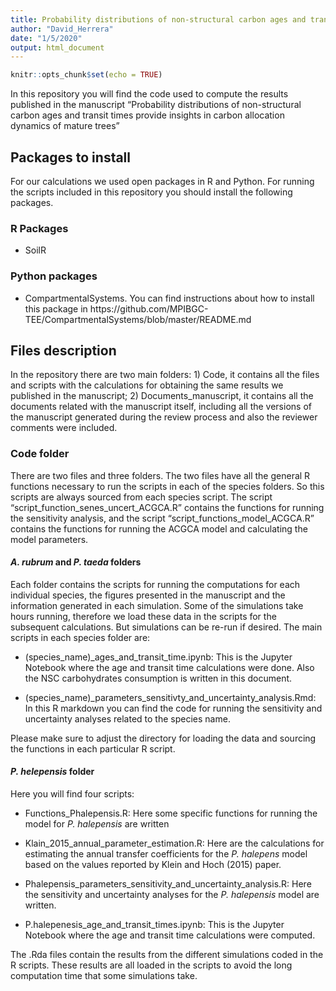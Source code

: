 ```yaml
---
title: Probability distributions of non-structural carbon ages and transit times provide insights in carbon allocation dynamics of mature trees
author: "David_Herrera"
date: "1/5/2020"
output: html_document
---
```


```r
knitr::opts_chunk$set(echo = TRUE)
```

In this repository you will find the code used to compute the results published in the manuscript "Probability distributions of non-structural carbon ages and transit times provide insights in carbon allocation dynamics of mature trees"


## Packages to install

For our calculations we used open packages in R and Python. For running the scripts included in this repository you should install the following packages. 

### R Packages 

* SoilR

### Python packages 

* CompartmentalSystems. You can find instructions about how to install this package in https://github.com/MPIBGC-TEE/CompartmentalSystems/blob/master/README.md

## Files description 

In the repository there are two main folders: 1) Code, it contains all the files and scripts with the calculations for obtaining the same results we published in the manuscript; 2) Documents_manuscript, it contains all the documents related with the manuscript itself, including all the versions of the manuscript generated during the review process and also the reviewer comments were included. 

### Code folder

There are two files and three folders. The two files have all the general R functions necessary to run the scripts in each of the species folders. So this scripts are always sourced from each species script. The script "script_function_senes_uncert_ACGCA.R" contains the functions for running the sensitivity analysis, and the script "script_functions_model_ACGCA.R" contains the functions for running the ACGCA model and calculating the model parameters. 

#### *A. rubrum* and *P. taeda* folders 

Each folder contains the scripts for running the computations for each individual species, the figures presented in the manuscript and the information generated in each simulation. Some of the simulations take hours running, therefore we load these data in the scripts for the subsequent calculations. But simulations can be re-run if desired. The main scripts in each species folder are: 

* (species_name)_ages_and_transit_time.ipynb: This is the Jupyter Notebook where the age and transit time calculations were done. Also the NSC carbohydrates consumption is written in this document.

* (species_name)_parameters_sensitivty_and_uncertainty_analysis.Rmd: In this R markdown you can find the code for running the sensitivity and uncertainty analyses related to the species name.

Please make sure to adjust the directory for loading the data and sourcing the functions in each particular R script. 

#### *P. helepensis* folder 

Here you will find four scripts:

* Functions_Phalepensis.R: Here some specific functions for running the model for _P. halepensis_ are written 

* Klain_2015_annual_parameter_estimation.R: Here are the calculations for estimating the annual transfer coefficients for the _P. halepens_ model based on the values reported by Klein and Hoch (2015) paper. 

* Phalepensis_parameters_sensitivity_and_uncertainty_analysis.R: Here the sensitivity and uncertainty analyses for the _P. halepensis_ model are written. 

* P.halepenesis_age_and_transit_times.ipynb: This is the Jupyter Notebook where the age and transit time calculations were computed. 

The .Rda files contain the results from the different simulations coded in the R scripts. These results are all loaded in the scripts to avoid the long computation time that some simulations take. 
